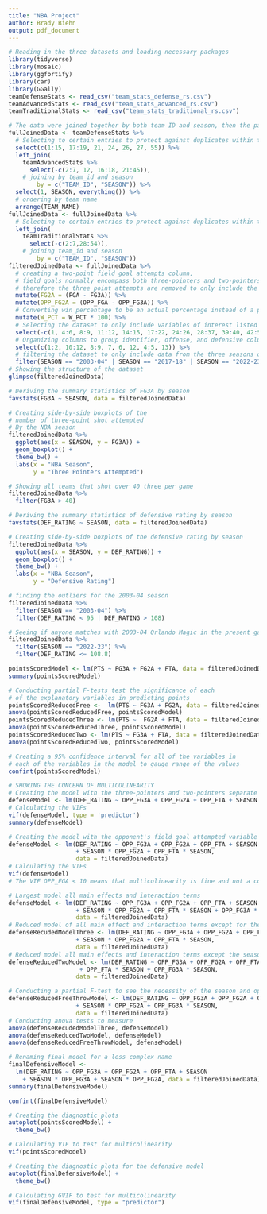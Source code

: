 ```yaml
---
title: "NBA Project"
author: Brady Biehn
output: pdf_document
---
```


```r
# Reading in the three datasets and loading necessary packages
library(tidyverse)
library(mosaic)
library(ggfortify)
library(car)
library(GGally)
teamDefenseStats <- read_csv("team_stats_defense_rs.csv")
teamAdvancedStats <- read_csv("team_stats_advanced_rs.csv")
teamTraditionalStats <- read_csv("team_stats_traditional_rs.csv")
```

```r
# The data were joined together by both team ID and season, then the particular variables of interest that were listed above were selected.
fullJoinedData <- teamDefenseStats %>%
  # Selecting to certain entries to protect against duplicates within the final dataset
  select(c(1:15, 17:19, 21, 24, 26, 27, 55)) %>%
  left_join(
    teamAdvancedStats %>%
      select(-c(2:7, 12, 16:18, 21:45)),
    # joining by team_id and season
        by = c("TEAM_ID", "SEASON")) %>%
  select(1, SEASON, everything()) %>%
  # ordering by team name
  arrange(TEAM_NAME)
fullJoinedData <- fullJoinedData %>%
  # Selecting to certain entries to protect against duplicates within the final  dataset
  left_join(
    teamTraditionalStats %>%
      select(-c(2:7,28:54)), 
    # joining team_id and season
        by = c("TEAM_ID", "SEASON"))
filteredJoinedData <- fullJoinedData %>%
  # creating a two-point field goal attempts column, 
  # field goals normally encompass both three-pointers and two-pointers
  # therefore the three point attempts are removed to only include the two-point attemps
  mutate(FG2A = (FGA - FG3A)) %>%
  mutate(OPP_FG2A = (OPP_FGA - OPP_FG3A)) %>%
  # Converting win percentage to be an actual percentage instead of a proportion
  mutate(W_PCT = W_PCT * 100) %>%
  # Selecting the dataset to only include variables of interest listed above
  select(-c(1, 4:6, 8:9, 11:12, 14:15, 17:22, 24:26, 28:37, 39:40, 42:52)) %>%
  # Organizing columns to group identifier, offense, and defensive columns together
  select(c(1:2, 10:12, 8:9, 7, 6, 12, 4:5, 13)) %>%
  # filtering the dataset to only include data from the three seasons of interest
  filter(SEASON == "2003-04" | SEASON == "2017-18" | SEASON == "2022-23")
# Showing the structure of the dataset
glimpse(filteredJoinedData)
```

```r
# Deriving the summary statistics of FG3A by season
favstats(FG3A ~ SEASON, data = filteredJoinedData)
```

```r
# Creating side-by-side boxplots of the 
# number of three-point shot attempted 
# By the NBA season
filteredJoinedData %>%
  ggplot(aes(x = SEASON, y = FG3A)) +
  geom_boxplot() +
  theme_bw() +
  labs(x = "NBA Season", 
       y = "Three Pointers Attempted") 

```
  

```r
# Showing all teams that shot over 40 three per game
filteredJoinedData %>%
  filter(FG3A > 40)
```

```r
# Deriving the summary statistics of defensive rating by season
favstats(DEF_RATING ~ SEASON, data = filteredJoinedData)
```
```r
# Creating side-by-side boxplots of the defensive rating by season
filteredJoinedData %>%
  ggplot(aes(x = SEASON, y = DEF_RATING)) +
  geom_boxplot() +
  theme_bw() +
  labs(x = "NBA Season", 
       y = "Defensive Rating")
```
```r
# finding the outliers for the 2003-04 season
filteredJoinedData %>%
  filter(SEASON == "2003-04") %>%
  filter(DEF_RATING < 95 | DEF_RATING > 108)
```
```r
# Seeing if anyone matches with 2003-04 Orlando Magic in the present game
filteredJoinedData %>%
  filter(SEASON == "2022-23") %>%
  filter(DEF_RATING <= 108.8)
```

```r
pointsScoredModel <- lm(PTS ~ FG3A + FG2A + FTA, data = filteredJoinedData)
summary(pointsScoredModel)
```
```r
# Conducting partial F-tests test the significance of each 
# of the explanatory variables in predicting points
pointsScoredReducedFree <-  lm(PTS ~ FG3A + FG2A, data = filteredJoinedData)
anova(pointsScoredReducedFree, pointsScoredModel)
pointsScoredReducedThree <- lm(PTS ~  FG2A + FTA, data = filteredJoinedData)
anova(pointsScoredReducedThree, pointsScoredModel)
pointsScoredReducedTwo <- lm(PTS ~ FG3A + FTA, data = filteredJoinedData)
anova(pointsScoredReducedTwo, pointsScoredModel)
```


```r
# Creating a 95% confidence interval for all of the variables in
# each of the variables in the model to gauge range of the values
confint(pointsScoredModel)
```


```r
# SHOWING THE CONCERN OF MULTICOLINEARITY
# Creating the model with the three-pointers and two-pointers separate 
defenseModel <- lm(DEF_RATING ~ OPP_FG3A + OPP_FG2A + OPP_FTA + SEASON + SEASON * OPP_FG3A + SEASON * OPP_FG2A + SEASON * OPP_FTA, data = filteredJoinedData)
# Calculating the VIFs
vif(defenseModel, type = 'predictor')
summary(defenseModel)
```
```r
# Creating the model with the opponent's field goal attempted variable
defenseModel <- lm(DEF_RATING ~ OPP_FG3A + OPP_FG2A + OPP_FTA + SEASON 
                   + SEASON * OPP_FG2A + OPP_FTA * SEASON,
                   data = filteredJoinedData)
# Calculating the VIFs
vif(defenseModel)
# The VIF OPP_FGA < 10 means that multicolinearity is fine and not a concern :)
```

```r
# Largest model all main effects and interaction terms
defenseModel <- lm(DEF_RATING ~ OPP_FG3A + OPP_FG2A + OPP_FTA + SEASON 
                   + SEASON * OPP_FG2A + OPP_FTA * SEASON + OPP_FG3A * SEASON,
                   data = filteredJoinedData)
# Reduced model of all main effect and interaction terms except for the season and opposing teams three-point attempts interaction term
defenseRecudedModelThree <- lm(DEF_RATING ~ OPP_FG3A + OPP_FG2A + OPP_FTA + SEASON 
                   + SEASON * OPP_FG2A + OPP_FTA * SEASON,
                   data = filteredJoinedData)
# Reduced model all main effects and interaction terms except the season and opposing teams free-throw attempts interaction term
defenseReducedTwoModel <- lm(DEF_RATING ~ OPP_FG3A + OPP_FG2A + OPP_FTA + SEASON 
                    + OPP_FTA * SEASON + OPP_FG3A * SEASON,
                   data = filteredJoinedData)

# Conducting a partial F-test to see the necessity of the season and opposing teams free-throw attempts interaction term
defenseReducedFreeThrowModel <- lm(DEF_RATING ~ OPP_FG3A + OPP_FG2A + OPP_FTA + SEASON 
                   + SEASON * OPP_FG2A + OPP_FG3A * SEASON,
                   data = filteredJoinedData)
# Conducting anova tests to measure
anova(defenseRecudedModelThree, defenseModel)
anova(defenseReducedTwoModel, defenseModel)
anova(defenseReducedFreeThrowModel, defenseModel)
```


```r
# Renaming final model for a less complex name
finalDefensiveModel <- 
  lm(DEF_RATING ~ OPP_FG3A + OPP_FG2A + OPP_FTA + SEASON 
    + SEASON * OPP_FG3A + SEASON * OPP_FG2A, data = filteredJoinedData)
summary(finalDefensiveModel)
```


```r
confint(finalDefensiveModel)
```
```r
# Creating the diagnostic plots 
autoplot(pointsScoredModel) +
  theme_bw()
```

```r
# Calculating VIF to test for multicolinearity 
vif(pointsScoredModel)
```

```r
# Creating the diagnostic plots for the defensive model
autoplot(finalDefensiveModel) +
  theme_bw()
```

```r
# Calculating GVIF to test for multicolinearity 
vif(finalDefensiveModel, type = "predictor")
```






